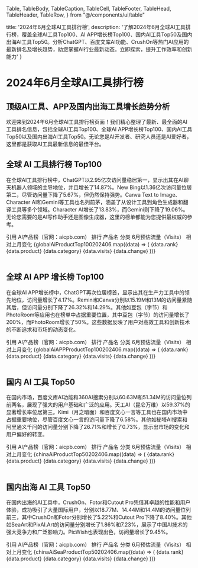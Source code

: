   Table,
  TableBody,
  TableCaption,
  TableCell,
  TableFooter,
  TableHead,
  TableHeader,
  TableRow,
} from "@/components/ui/table"

  title: '2024年6月全球AI工具排行榜',
  description: '了解2024年6月全球AI工具排行榜，覆盖全球AI工具Top100、AI APP增长榜Top100、国内AI工具Top50及国内出海AI工具Top50。分析ChatGPT、百度文库AI功能、CrushOn等热门AI应用的最新排名及增长趋势，助您掌握AI行业最新动态。立即探索，提升工作效率和创新能力'
}

# 2024年6月全球AI工具排行榜
##    顶级AI工具、APP及国内出海工具增长趋势分析
欢迎来到2024年6月全球AI工具排行榜页面！我们精心整理了最新、最全面的AI工具排名信息，包括全球AI工具Top100、全球AI APP增长榜Top100、国内AI工具Top50以及国内出海AI工具Top50。无论您是AI开发者、研究人员还是AI爱好者，这里都是获取AI工具最新信息的最佳平台。

## 全球 AI 工具排行榜 Top100
在全球AI工具排行榜中，ChatGPT以2.95亿次访问量稳居第一，显示出其在AI聊天机器人领域的主导地位，并且增长了14.87%。New Bing以1.36亿次访问量位居第二，尽管访问量下降了5.67%，但仍然保持强势。Canva Text to Image、Character AI和Gemini等工具也名列前茅，涵盖了从设计工具到角色生成器和翻译工具等多个领域。Character AI增长了13.83%，而Gemini则下降了19.06%。无论您需要的是AI写作助手还是图像生成器，这里的榜单都能为您提供最权威的参考。
<Table>
  <TableCaption>引用 AI产品榜（官网：aicpb.com）</TableCaption>
  <TableHeader>
    <TableRow>
      <TableHead className="w-20">排行</TableHead>
      <TableHead>产品名</TableHead>
      <TableHead>分类</TableHead>
      <TableHead>6月预估流量（Visits）</TableHead>
      <TableHead>相对上月变化</TableHead>
    </TableRow>
  </TableHeader>
  <TableBody>
    {globalAiProductTop100202406.map((data) => (
      <TableRow key={data.rank}>
        <TableCell className="font-medium">{data.rank}</TableCell>
        <TableCell className="prose prose-slate">{data.product}</TableCell>
        <TableCell>{data.category}</TableCell>
        <TableCell>{data.visits}</TableCell>
        <TableCell>{data.change}</TableCell>
      </TableRow>
    ))}
  </TableBody>
</Table>

## 全球 AI APP 增长榜 Top100
在全球AI APP增长榜中，ChatGPT再次位居榜首，显示出其在生产力工具中的领先地位，访问量增长了4.17%。Remini和Canva分别以15.19M和13M的访问量紧随其后，但访问量分别下降了26.32%和14.29%。其他如豆包（字节）和PhotoRoom等应用也在榜单中占据重要位置，其中豆包（字节）的访问量增长了200%，而PhotoRoom增长了50%。这些数据反映了用户对高效工具和创新技术的不断追求和市场的动态变化。
<Table>
  <TableCaption>引用 AI产品榜（官网：aicpb.com）</TableCaption>
  <TableHeader>
    <TableRow>
      <TableHead className="w-20">排行</TableHead>
      <TableHead>产品名</TableHead>
      <TableHead>分类</TableHead>
      <TableHead>6月预估流量（Visits）</TableHead>
      <TableHead>相对上月变化</TableHead>
    </TableRow>
  </TableHeader>
  <TableBody>
    {globalAiAPPProductTop100202406.map((data) => (
      <TableRow key={data.rank}>
        <TableCell className="font-medium">{data.rank}</TableCell>
        <TableCell className="prose prose-slate">{data.product}</TableCell>
        <TableCell>{data.category}</TableCell>
        <TableCell>{data.visits}</TableCell>
        <TableCell>{data.change}</TableCell>
      </TableRow>
    ))}
  </TableBody>
</Table>


## 国内 AI 工具 Top50
在国内市场，百度文库AI功能和360AI搜索分别以60.63M和51.34M的访问量位列前两名，展现了强大的用户基础和广泛的应用。天工AI（昆仑万维）以59.37%的显著增长率位居第三。Kimi（月之暗面）和百度文心一言等工具也在国内市场中占据重要地位，尽管百度文心一言的访问量下降了6.58%。其他如秘塔AI搜索和阿里通义千问的访问量分别下降了26.71%和增长了0.73%，显示出市场的变化和用户偏好的转变。
<Table>
  <TableCaption>引用 AI产品榜（官网：aicpb.com）</TableCaption>
  <TableHeader>
    <TableRow>
      <TableHead className="w-20">排行</TableHead>
      <TableHead>产品名</TableHead>
      <TableHead>分类</TableHead>
      <TableHead>6月预估流量（Visits）</TableHead>
      <TableHead>相对上月变化</TableHead>
    </TableRow>
  </TableHeader>
  <TableBody>
    {chinaAiProductTop50202406.map((data) => (
      <TableRow key={data.rank}>
        <TableCell className="font-medium">{data.rank}</TableCell>
        <TableCell className="prose prose-slate">{data.product}</TableCell>
        <TableCell>{data.category}</TableCell>
        <TableCell>{data.visits}</TableCell>
        <TableCell>{data.change}</TableCell>
      </TableRow>
    ))}
  </TableBody>
</Table>

## 国内出海 AI 工具 Top50
在国内出海的AI工具中，CrushOn、Fotor和Cutout Pro凭借其卓越的性能和用户体验，成功吸引了大量国际用户，分别以18.77M、14.44M和14.4M的访问量位列前三，其中CrushOn和Fotor分别增长了5.22%和Cutout Pro下降了8.40%。其他如SeaArt和PixAI.Art的访问量分别增长了1.86%和7.23%，展示了中国AI技术的强大竞争力和广泛影响力。PicWish也表现出色，访问量增长了9.45%。
<Table>
  <TableCaption>引用 AI产品榜（官网：aicpb.com）</TableCaption>
  <TableHeader>
    <TableRow>
      <TableHead className="w-20">排行</TableHead>
      <TableHead>产品名</TableHead>
      <TableHead>分类</TableHead>
      <TableHead>6月预估流量（Visits）</TableHead>
      <TableHead>相对上月变化</TableHead>
    </TableRow>
  </TableHeader>
  <TableBody>
    {chinaAiSeaProductTop50202406.map((data) => (
      <TableRow key={data.rank}>
        <TableCell className="font-medium">{data.rank}</TableCell>
        <TableCell className="prose prose-slate">{data.product}</TableCell>
        <TableCell>{data.category}</TableCell>
        <TableCell>{data.visits}</TableCell>
        <TableCell>{data.change}</TableCell>
      </TableRow>
    ))}
  </TableBody>
</Table>

